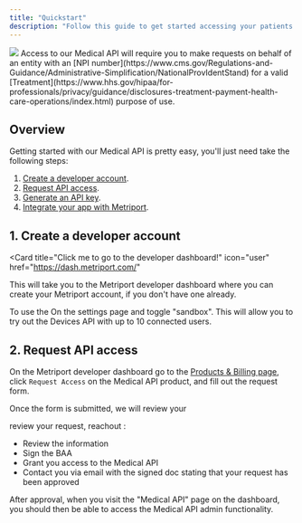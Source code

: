 ```yaml
---
title: "Quickstart"
description: "Follow this guide to get started accessing your patients' medical data."
---
```


<img className="h-40" src="/images/medical.svg" />

<Warning>
    Access to our Medical API will require you to make requests on behalf of an entity with an [NPI number](https://www.cms.gov/Regulations-and-Guidance/Administrative-Simplification/NationalProvIdentStand) for a valid [Treatment](https://www.hhs.gov/hipaa/for-professionals/privacy/guidance/disclosures-treatment-payment-health-care-operations/index.html) purpose of use.
</Warning>

## Overview

Getting started with our Medical API is pretty easy, you'll just need take the following steps:

1. [Create a developer account](#1-create-a-developer-account).
2. [Request API access](#2-request-api-access).
2. [Generate an API key](#2-generate-an-api-key).
3. [Integrate your app with Metriport](#3-integrate-your-app-with-metriport).

## 1. Create a developer account

<Card
  title="Click me to go to the developer dashboard!"
  icon="user"
  href="https://dash.metriport.com/"
>
  This will take you to the Metriport developer dashboard where you can create your Metriport
  account, if you don't have one already.
</Card>

<Tip>
  To use the On the settings page and toggle "sandbox". This will allow you to try out the Devices API with up to 10 connected users.
</Tip>

## 2. Request API access

On the Metriport developer dashboard go to the [Products & Billing page](https://dash.metriport.com/billing), click `Request Access` on the Medical API product,
and fill out the request form.

Once the form is submitted, we will review your 

review your request, reachout :
- Review the information
- Sign the BAA
- Grant you access to the Medical API
- Contact you via email with the signed doc stating that your request has been approved

After approval, when you visit the "Medical API" page on the dashboard, you should then be able to access the Medical API admin functionality.

